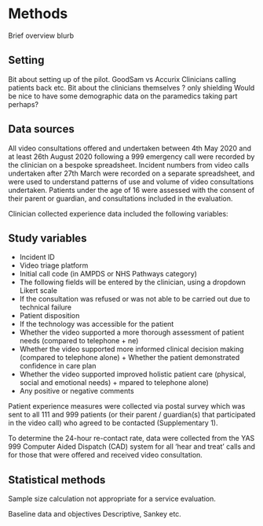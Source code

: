 # Methods

Brief overview blurb

## Setting

Bit about setting up of the pilot. GoodSam vs Accurix
Clinicians calling patients back etc.
Bit about the clinicians themselves ? only shielding
Would be nice to have some demographic data on the paramedics taking part perhaps?

## Data sources

All video consultations offered and undertaken between 4th May 2020 and at least 26th August 2020 following a 999 emergency call were recorded by the clinician on a bespoke spreadsheet. Incident numbers from video calls undertaken after 27th March were recorded on a separate spreadsheet, and were used to understand patterns of use and volume of video consultations undertaken. Patients under the age of 16 were assessed with the consent of their parent or guardian, and consultations included in the evaluation. 

Clinician collected experience data included the following variables:

## Study variables

+  Incident ID
+  Video triage platform
+  Initial call code (in AMPDS or NHS Pathways category)
+  The following fields will be entered by the clinician, using a dropdown Likert scale
+  If the consultation was refused or was not able to be carried out due to technical failure
+  Patient disposition	
+  If the technology was accessible for the patient	
+  Whether the video supported a more thorough assessment of patient needs (compared to telephone +  ne) 	
+  Whether the video supported more informed clinical decision making (compared to telephone alone) 	+  Whether the patient demonstrated confidence in care plan	
+  Whether the video supported improved holistic patient care (physical, social and emotional needs) +  mpared to telephone alone) 	
+  Any positive or negative comments 

Patient experience measures were collected via postal survey which was sent to all  111 and 999 patients (or their parent / guardian(s) that participated in the video call) who agreed to be contacted (Supplementary 1).

To determine the 24-hour re-contact rate, data were collected from the YAS 999 Computer Aided Dispatch (CAD) system for all ‘hear and treat’ calls and for those that were offered and received video consultation.


## Statistical methods

Sample size calculation not appropriate for a service evaluation.

Baseline data and objectives
Descriptive, Sankey etc.
